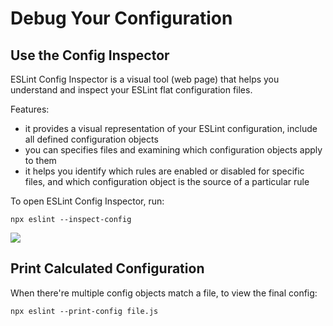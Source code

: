 # Debug Your Configuration

## Use the Config Inspector

ESLint Config Inspector is a visual tool (web page) that helps you understand and inspect your ESLint flat configuration files.

Features:
- it provides a visual representation of your ESLint configuration, include all defined configuration objects
- you can specifies files and examining which configuration objects apply to them
- it helps you identify which rules are enabled or disabled for specific files, and which configuration object is the source of a particular rule

To open ESLint Config Inspector, run:
```shell
npx eslint --inspect-config
```

![](https://eslint.org/docs/latest/assets/images/configure/config-inspector.png)


## Print Calculated Configuration

When there're multiple config objects match a file, to view the final config:
```shell
npx eslint --print-config file.js 
```
